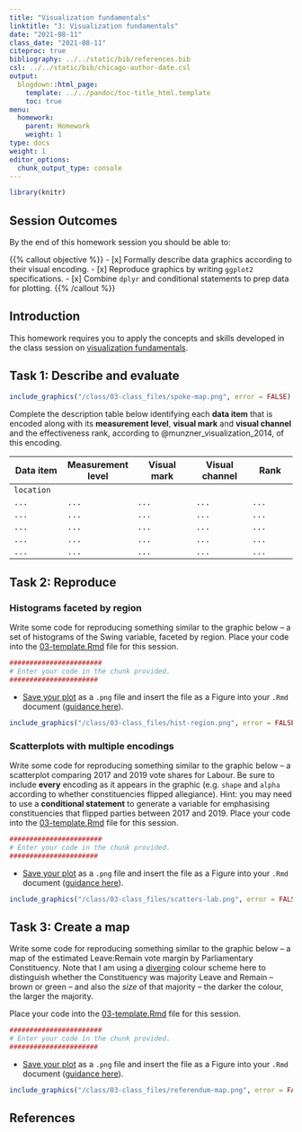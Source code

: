 ```yaml
---
title: "Visualization fundamentals"
linktitle: "3: Visualization fundamentals"
date: "2021-08-11"
class_date: "2021-08-11"
citeproc: true
bibliography: ../../static/bib/references.bib
csl: ../../static/bib/chicago-author-date.csl
output:
  blogdown::html_page:
    template: ../../pandoc/toc-title_html.template
    toc: true
menu:
  homework:
    parent: Homework
    weight: 1
type: docs
weight: 1
editor_options:
  chunk_output_type: console
---
```


```r
library(knitr)
```

## Session Outcomes

By the end of this homework session you should be able to:

{{% callout objective %}}
- [x] Formally describe data graphics according to their visual encoding.
- [x] Reproduce graphics by writing `ggplot2` specifications.
- [x] Combine `dplyr` and conditional statements to prep data for plotting.
{{% /callout %}}

## Introduction

This homework requires you to apply the concepts and skills developed in the class session on [visualization fundamentals](/class/03-class/). 

## Task 1: Describe and evaluate

```r
include_graphics("/class/03-class_files/spoke-map.png", error = FALSE)
```

Complete the description table below identifying each **data item** that is encoded along with its **measurement level**, **visual mark** and **visual channel**  and the effectiveness rank, according to @munzner_visualization_2014, of this encoding.

| Data item      | Measurement level | Visual mark      | Visual channel  | Rank         |
|----------------|-------------------|------------------|-----------------|--------------|
| `location`     | <enter here>      |  <enter here>    | <enter here>    | <enter here> |
| `...`          |`...`              |  `...`           | `...`           | `...`        |
| `...`          |`...`              |  `...`           | `...`           | `...`        |
| `...`          |`...`              |  `...`           | `...`           | `...`        |
| `...`          |`...`              |  `...`           | `...`           | `...`        |
| `...`          |`...`              |  `...`           | `...`           | `...`        |


## Task 2: Reproduce


### Histograms faceted by region

Write some code for reproducing something similar to the graphic below -- a set of histograms of the Swing variable, faceted by region. Place your code into the [<i class="fab fa-r-project"></i> 03-template.Rmd](/homework/03-homework_files/03-template.Rmd) file for this session.

```r
#######################
# Enter your code in the chunk provided.
######################
```

* [Save your plot](https://r4ds.had.co.nz/graphics-for-communication.html#saving-your-plots) as a `.png` file and insert the file as a Figure into your `.Rmd` document ([guidance here](https://rmd4sci.njtierney.com/figures-tables-captions-.html)).

```r
include_graphics("/class/03-class_files/hist-region.png", error = FALSE)
```

### Scatterplots with multiple encodings

Write some code for reproducing something similar to the graphic below -- a scatterplot comparing 2017 and 2019 vote shares for Labour. Be sure to include **every** encoding as it appears in the graphic (e.g. `shape` and `alpha` according to whether constituencies flipped allegiance). Hint: you may need to use a **conditional statement** to generate a variable for emphasising constituencies that flipped parties between 2017 and 2019. Place your code into the [<i class="fab fa-r-project"></i> 03-template.Rmd](/homework/03-homework_files/03-template.Rmd) file for this session.

```r
#######################
# Enter your code in the chunk provided.
######################
```

* [Save your plot](https://r4ds.had.co.nz/graphics-for-communication.html#saving-your-plots) as a `.png` file and insert the file as a Figure into your `.Rmd` document ([guidance here](https://rmd4sci.njtierney.com/figures-tables-captions-.html)).


```r
include_graphics("/class/03-class_files/scatters-lab.png", error = FALSE)
```

## Task 3: Create a map

Write some code for reproducing something similar to the graphic below -- a map of the estimated Leave:Remain vote margin by Parliamentary Constituency. Note that I am using a [diverging](https://colorbrewer2.org/#type=diverging&scheme=BrBG&n=3) colour scheme here to distinguish whether the Constituency was majority Leave and Remain  -- brown or green -- and also the *size* of that majority -- the darker the colour, the larger the majority.

 Place your code into the [<i class="fab fa-r-project"></i> 03-template.Rmd](/homework/03-homework_files/03-template.Rmd) file for this session.

```r
#######################
# Enter your code in the chunk provided.
######################
```

* [Save your plot](https://r4ds.had.co.nz/graphics-for-communication.html#saving-your-plots) as a `.png` file and insert the file as a Figure into your `.Rmd` document ([guidance here](https://rmd4sci.njtierney.com/figures-tables-captions-.html)).


```r
include_graphics("/class/03-class_files/referendum-map.png", error = FALSE)
```

## References
